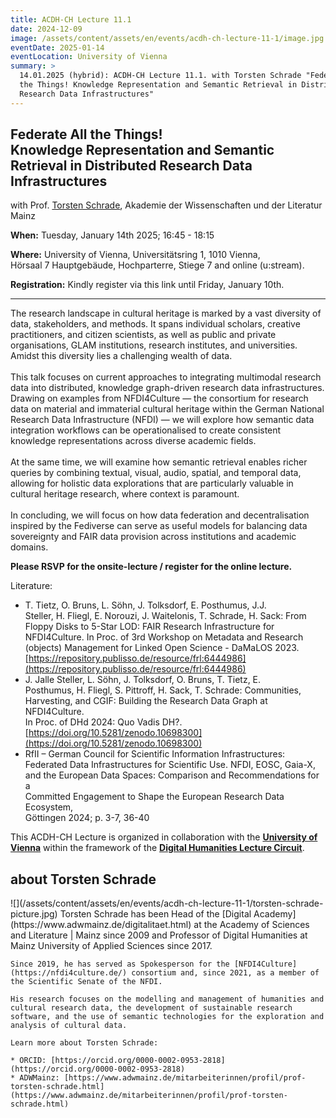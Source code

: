 ```yaml
---
title: ACDH-CH Lecture 11.1
date: 2024-12-09
image: /assets/content/assets/en/events/acdh-ch-lecture-11-1/image.jpg
eventDate: 2025-01-14
eventLocation: University of Vienna
summary: >
  14.01.2025 (hybrid): ACDH-CH Lecture 11.1. with Torsten Schrade "Federate All
  the Things! Knowledge Representation and Semantic Retrieval in Distributed
  Research Data Infrastructures"
---
```

Federate All the Things!\
Knowledge Representation and Semantic Retrieval in Distributed Research Data Infrastructures
--------------------------------------------------------------------------------------------

with Prof. [Torsten Schrade](https://www.adwmainz.de/mitarbeiterinnen/profil/prof-torsten-schrade.html), Akademie der Wissenschaften und der Literatur Mainz

**When:** Tuesday, January 14th 2025; 16:45 - 18:15

**Where:** University of Vienna, Universitätsring 1, 1010 Vienna,\
Hörsaal 7 Hauptgebäude, Hochparterre, Stiege 7 and online (u:stream).

**Registration:** Kindly register via this link until Friday, January 10th.&#x20;

---

The research landscape in cultural heritage is marked by a vast diversity of data, stakeholders, and methods. It spans individual scholars, creative practitioners, and citizen scientists, as well as public and private organisations, GLAM institutions, research institutes, and universities. Amidst this diversity lies a challenging wealth of data.\
\
This talk focuses on current approaches to integrating multimodal research data into distributed, knowledge graph-driven research data infrastructures. Drawing on examples from NFDI4Culture — the consortium for research data on material and immaterial cultural heritage within the German National Research Data Infrastructure (NFDI) — we will explore how semantic data integration workflows can be operationalised to create consistent knowledge representations across diverse academic fields.\
\
At the same time, we will examine how semantic retrieval enables richer queries by combining textual, visual, audio, spatial, and temporal data, allowing for holistic data explorations that are particularly valuable in cultural heritage research, where context is paramount.\
\
In concluding, we will focus on how data federation and decentralisation inspired by the Fediverse can serve as useful models for balancing data sovereignty and FAIR data provision across institutions and academic domains.

**Please RSVP for the onsite-lecture / register for the online lecture.**

Literature:

* T. Tietz, O. Bruns, L. Söhn, J. Tolksdorf, E. Posthumus, J.J.\
  Steller, H. Fliegl, E. Norouzi, J. Waitelonis, T. Schrade, H. Sack: From\
  Floppy Disks to 5-Star LOD: FAIR Research Infrastructure for\
  NFDI4Culture. In Proc. of 3rd Workshop on Metadata and Research\
  (objects) Management for Linked Open Science - DaMaLOS 2023.\
  [https://repository.publisso.de/resource/frl:6444986](https://repository.publisso.de/resource/frl:6444986)
* J. Jalle Steller, L. Söhn, J. Tolksdorf, O. Bruns, T. Tietz, E.\
  Posthumus, H. Fliegl, S. Pittroff, H. Sack, T. Schrade: Communities,\
  Harvesting, and CGIF: Building the Research Data Graph at NFDI4Culture.\
  In Proc. of DHd 2024: Quo Vadis DH?. [https://doi.org/10.5281/zenodo.10698300](https://doi.org/10.5281/zenodo.10698300)
* RfII – German Council for Scientific Information Infrastructures:\
  Federated Data Infrastructures for Scientific Use. NFDI, EOSC, Gaia-X,\
  and the European Data Spaces: Comparison and Recommendations for a\
  Committed Engagement to Shape the European Research Data Ecosystem,\
  Göttingen 2024; p. 3-7, 36-40

This ACDH-CH Lecture is organized in collaboration with the [**University of Vienna**](https://acdh.univie.ac.at/en/) within the framework of the [**Digital Humanities Lecture Circuit**](https://ufind.univie.ac.at/de/course.html?lv=070222\&semester=2024W).

## about Torsten Schrade

<Grid layout="two-columns" alignment="stretch">
  <GridItem alignment="center">
    ![](/assets/content/assets/en/events/acdh-ch-lecture-11-1/torsten-schrade-picture.jpg)
  </GridItem>

  <GridItem alignment="stretch">
    Torsten Schrade has been Head of the [Digital Academy](https://www.adwmainz.de/digitalitaet.html) at the Academy of Sciences and Literature | Mainz since 2009 and Professor of Digital Humanities at Mainz University of Applied Sciences since 2017.

    Since 2019, he has served as Spokesperson for the [NFDI4Culture](https://nfdi4culture.de/) consortium and, since 2021, as a member of the Scientific Senate of the NFDI.

    His research focuses on the modelling and management of humanities and cultural research data, the development of sustainable research software, and the use of semantic technologies for the exploration and analysis of cultural data.

    Learn more about Torsten Schrade:

    * ORCID: [https://orcid.org/0000-0002-0953-2818](https://orcid.org/0000-0002-0953-2818)
    * ADWMainz: [https://www.adwmainz.de/mitarbeiterinnen/profil/prof-torsten-schrade.html](https://www.adwmainz.de/mitarbeiterinnen/profil/prof-torsten-schrade.html)
  </GridItem>
</Grid>
